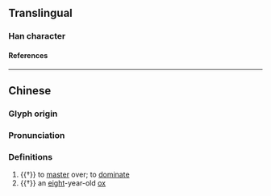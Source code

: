 {{character info}}
{{character info|0x2F925}}
==Translingual==

===Han character===
{{Han char|rn=93|rad=牛|as=10|sn=14|four=24527|canj=HQTHB|ids=⿰牜𤰇}}

====References====
{{Han ref|kx=0703.190|dkj=20122|dj=1116.170|hdz=31816.210|uh=7295|ud=29333|bh=E2C8|bd=58056}}
{{Han ref|uh=2F925}}

----

==Chinese==
{{zh-forms}}

===Glyph origin===
{{Han etym}}

===Pronunciation===
{{zh-pron
|m=bèi
|mc=y
|oc=y
|cat=v,n
}}

===Definitions===
{{zh-hanzi}}

# {{†}} to [[master]] over; to [[dominate]]
# {{†}} an [[eight]]-year-old [[ox]]